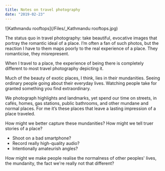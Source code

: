 ```yaml
---
title: Notes on travel photography
date: "2019-02-23"
---
```


![Kathmandu rooftops](/Files/\_Kathmandu rooftops.jpg)

The status quo in travel photography: take beautiful, evocative images that portray the romantic ideal of a place. I’m often a fan of such photos, but the reaction I have to them maps poorly to the real experience of a place. They romanticise, they misrepresent.

When I travel to a place, the experience of being there is completely different to most travel photography depicting it.

Much of the beauty of exotic places, I think, lies in their mundanities. Seeing ordinary people going about their everyday lives. Watching people take for granted something you find extraordinary.

We photograph highlights and landmarks, yet spend our time on streets, in cafés, homes, gas stations, public bathrooms, and other mundane and normal places. For me it’s these places that leave a lasting impression of a place traveled.

How might we better capture these mundanities? How might we tell truer stories of a place?

- Shoot on a bad smartphone?
- Record really high-quality audio?
- Intentionally amateurish angles?

How might we make people realise the normalness of other peoples' lives, the mundanity, the fact we're really not that different?
